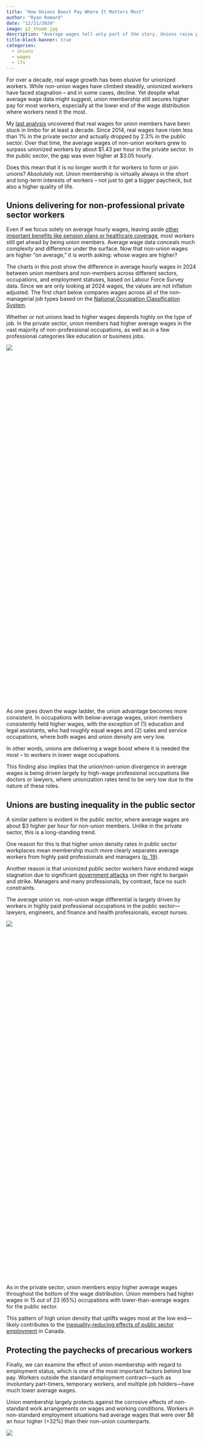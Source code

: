 ```yaml
---
title: "How Unions Boost Pay Where It Matters Most"
author: "Ryan Romard"
date: "12/21/2024"
image: p2_thumb.jpg
description: "Average wages tell only part of the story. Unions raise pay for most workers, especially in low-paying and precarious jobs. See why they still matter to the bottom line for workers."
title-block-banner: true
categories:
  - unions
  - wages
  - lfs
---
```


For over a decade, real wage growth has been elusive for unionized workers. While non-union wages have climbed steadily, unionized workers have faced stagnation – and in some cases, decline. Yet despite what average wage data might suggest, union membership still secures higher pay for most workers, especially at the lower end of the wage distribution where workers need it the most.

My [last analysis](https://rromard.netlify.app/blog/12-18-2024-not-just-vibes-union-members-feeling-wage-losses/) uncovered that real wages for union members have been stuck in limbo for at least a decade. Since 2014, real wages have risen less than 1% in the private sector and actually dropped by 2.3% in the public sector. Over that time, the average wages of non-union workers grew to surpass unionized workers by about \$1.43 per hour in the private sector. In the public sector, the gap was even higher at \$3.05 hourly.

Does this mean that it is no longer worth it for workers to form or join unions? Absolutely not. Union membership is virtually always in the short and long-term interests of workers – not just to get a bigger paycheck, but also a higher quality of life.

## Unions delivering for non-professional private sector workers

Even if we focus solely on average hourly wages, leaving aside [other important benefits like pension plans or healthcare coverage](https://www.policyalternatives.ca/news-research/its-still-worth-it-to-unionize-in-canada/), most workers still get ahead by being union members. Average wage data conceals much complexity and difference under the surface. Now that non-union wages are higher "on average," it is worth asking: whose wages are higher?

The charts in this post show the difference in average hourly wages in 2024 between union members and non-members across different sectors, occupations, and employment statuses, based on Labour Force Survey data. Since we are only looking at 2024 wages, the values are not inflation adjusted. The first chart below compares wages across all of the non-managerial job types based on the [National Occupation Classification System](https://noc.esdc.gc.ca/Structure/ViewStructureList).

Whether or not unions lead to higher wages depends highly on the type of job. In the private sector, union members had higher average wages in the vast majority of non-professional occupations, as well as in a few professional categories like education or business jobs.

::: {#datawrapper-vis-FdsZX style="min-height:917px"}
```{=html}
<script type="text/javascript" defer src="https://datawrapper.dwcdn.net/FdsZX/embed.js" charset="utf-8" data-target="#datawrapper-vis-FdsZX"></script>
```

<noscript><img src="https://datawrapper.dwcdn.net/FdsZX/full.png"/></noscript>
:::

<br>

As one goes down the wage ladder, the union advantage becomes more consistent. In occupations with below-average wages, union members consistently held higher wages, with the exception of (1) education and legal assistants, who had roughly equal wages and (2) sales and service occupations, where both wages and union density are very low.

In other words, unions are delivering a wage boost where it is needed the most – to workers in lower wage occupations.

This finding also implies that the union/non-union divergence in average wages is being driven largely by high-wage professional occupations like doctors or lawyers, where unionization rates tend to be very low due to the nature of these roles.

## Unions are busting inequality in the public sector

A similar pattern is evident in the public sector, where average wages are about \$3 higher per hour for non-union members. Unlike in the private sector, this is a long-standing trend. 

One reason for this is that higher union density rates in public sector workplaces mean membership much more clearly separates average workers from highly paid professionals and managers ([p. 19](https://economics.ubc.ca/wp-content/uploads/sites/38/2018/12/pdf_paper_thomas_Lemieux-public.pdf)).

Another reason is that unionized public sector workers have endured wage stagnation due to significant [government attacks](https://www.policyalternatives.ca/news-research/public-sector-workers-are-leading-a-big-uptick-in-strikes-in-canada/) on their right to bargain and strike. Managers and many professionals, by contrast, face no such constraints.

The average union vs. non-union wage differential is largely driven by workers in highly paid professional occupations in the public sector—lawyers, engineers, and finance and health professionals, except nurses.

::: {#datawrapper-vis-f7Wyj style="min-height:917px"}
```{=html}
<script type="text/javascript" defer src="https://datawrapper.dwcdn.net/f7Wyj/embed.js" charset="utf-8" data-target="#datawrapper-vis-f7Wyj"></script>
```

<noscript><img src="https://datawrapper.dwcdn.net/f7Wyj/full.png"/></noscript>
:::

<br>

As in the private sector, union members enjoy higher average wages throughout the bottom of the wage distribution. Union members had higher wages in 15 out of 23 (65%) occupations with lower-than-average wages for the public sector. 

This pattern of high union density that uplifts wages most at the low end—likely contributes to the [inequality-reducing effects of public sector employment](https://www.policyalternatives.ca/news-research/how-the-public-sector-is-fighting-income-inequality-and-why-its-still-not-enough/) in Canada.

## Protecting the paychecks of precarious workers

Finally, we can examine the effect of union membership with regard to employment status, which is one of the most important factors behind low pay. Workers outside the standard employment contract—such as involuntary part-timers, temporary workers, and multiple job holders—have much lower average wages.

Union membership largely protects against the corrosive effects of non-standard work arrangements on wages and working conditions. Workers in non-standard employment situations had average wages that were over \$8 an hour higher (+32%) than their non-union counterparts.

::: {#datawrapper-vis-4Ublc style="min-height:352px"}
```{=html}
<script type="text/javascript" defer src="https://datawrapper.dwcdn.net/4Ublc/embed.js" charset="utf-8" data-target="#datawrapper-vis-4Ublc"></script>
```

<noscript><img src="https://datawrapper.dwcdn.net/4Ublc/full.png"/></noscript>
:::

## Unions: So worth it, you'll live longer

So, is it still worth it to unionize? Absolutely. Most workers — those who are not managers or highly paid professionals — can expect to enjoy higher wages if they are part of a union. In the years to come, it is likely that unionized workers will secure significant raises as pre-inflation crisis contracts expire and new agreements are signed in a high wage growth environment.

And this is only considering hourly wages. It does not account for other forms of compensation, such as pension contributions or access to health insurance plans. Beyond dollars and cents, unions improve members' lives both at work—through better job security and protection against employer abuse—and outside of work, where studies show union membership leads to [better well-being](https://poverty.ucdavis.edu/article/do-unions-improve-health-workers-and-their-families) and even extends [life expectancy](https://phys.org/news/2024-12-union-membership-longer-life.html).
